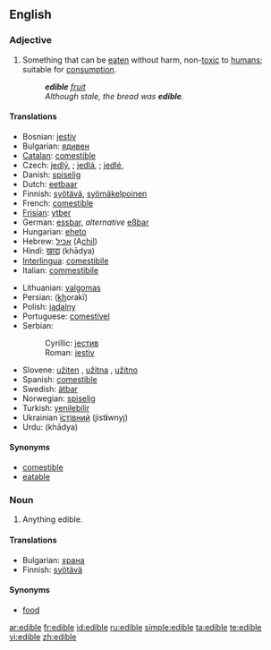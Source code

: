 ==English==

===Adjective===
{{en-adj|-}}

# Something that can be [[eaten]] without harm, non-[[toxic]] to [[human]]s; suitable for [[consumption]].
#:'''''edible''' [[fruit]]''
#:''Although stale, the bread was '''edible'''.''

====Translations====
{{top}}
*Bosnian: [[jestiv]] {{m}}
*Bulgarian: [[ядивен]] {{m}}
*[[Catalan]]: [[comestible]]
*Czech: [[jedlý]], {{m}}; [[jedlá]], {{f}}; [[jedlé]], {{n}}
*Danish: [[spiselig]]
*Dutch: [[eetbaar]]
*Finnish: [[syötävä]], [[syömäkelpoinen]]
*French: [[comestible]]
*[[Frisian]]: [[ytber]]
*German: [[essbar]], ''alternative'' [[eßbar]]
*Hungarian: [[eheto]]
*Hebrew: [[אכיל]] (A<u>chil</u>)
*Hindi: [[खाद्य]] (khādya)
*[[Interlingua]]: [[comestibile]]
*Italian: [[commestibile]]
{{mid}}
*Lithuanian: [[valgomas]]
*Persian: {{FAchar|[[خوراکی]]}} (<u>kh</u>orakī)
*Polish: [[jadalny]] {{m}}
*Portuguese: [[comestível]]
*Serbian:
*:Cyrillic: [[јестив]] {{m}}
*:Roman: [[jestiv]] {{m}}
*Slovene: [[užiten]] {{m}}, [[užitna]] {{f}}, [[užitno]] {{n}}
*Spanish: [[comestible]]
*Swedish: [[ätbar]]
*Norwegian: [[spiselig]]
*Turkish: [[yenilebilir]]
*Ukrainian [[їстівний]] {{m}} (jist'''i'''wnyj)
*Urdu: {{URchar|[[کھادیہ]]}} (khādya)
{{bottom}}

====Synonyms====
*[[comestible]]
*[[eatable]]

===Noun===
{{en-noun}} 

# Anything edible.

====Translations====
*Bulgarian: [[храна]] {{f}}
*Finnish: [[syötävä]]

====Synonyms====
*[[food]]

[[ar:edible]]
[[fr:edible]]
[[id:edible]]
[[ru:edible]]
[[simple:edible]]
[[ta:edible]]
[[te:edible]]
[[vi:edible]]
[[zh:edible]]